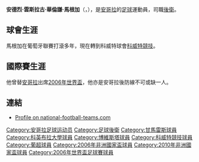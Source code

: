 {{Football player infobox
| playername= 馬根加
| fullname = André Venceslau Valentim Macanga
| nickname = Andre
| image = Iran vs. Angola 2014-05-30 (017).jpg
| dateofbirth = {{birth date and age|1978|5|14}}
| cityofbirth = [[盧安達|盧安達]]
| countryofbirth = [[安哥拉|安哥拉]]
| height = {{height|ft=5|in=9}}
| currentclub  = [[科威特競技足球俱樂部|科威特競技]]
| clubnumber  = 8
| position = 後衛
| youthyears = 
| youthclubs = 
| years = 1997-98<br/>1998-99<br/>1999-00<br/>2000-01<br/>2001-02<br/>2002-03<br/>2003-04<br/>2004-05<br/>2005-
| clubs = {{tsl|en|C.D. Arrifanense||阿里芬倫斯}}<br/>{{tsl|en|Vilanovense F.C.||維拉奧雲斯}}<br/>{{tsl|en|S.C. Salgueiros||薩古伊羅斯}}<br/>{{tsl|en|F.C. Alverca||艾華卡}}<br/>[[甘馬雷斯|甘馬雷斯]]<br/>[[科英布拉大學|科英布拉大學]]<br/>[[博維斯塔|博維斯塔]]<br/>{{tsl|en|Gaziantepspor||加辛塔士邦}}<br/>[[科威特競技足球俱樂部|科威特競技]]
| caps(goals) = 
0 (0)<br/>0 (0)<br/>27 (0)<br/>20 (1)<br/>17 (1)<br/>32 (4)<br/>21 (0)<br/>24 (1)<br/>92 (10)
| nationalyears = 1999-
| nationalteam = [[安哥拉國家足球隊|安哥拉]]
| nationalcaps(goals) = 39 (0)
| pcupdate = [[21_June|21 June]] 2006
| ntupdate = [[21_June|21 June]] 2006
}}

'''安德烈·雲斯拉古·華倫謙·馬根加'''（'''{{lang|pl|André Venceslau Valentim Macanga}}'''，{{bd|1978年|5月14日|catIdx=André Venceslau Valentim Macanga}}），是[[安哥拉|安哥拉]]的[[足球|足球]]運動員，司職[[後衛_(足球)|後衛]]。

==球會生涯==

馬根加在葡萄牙聯賽打滾多年，現在轉到科威特球會[[科威特競技足球俱樂部|科威特競技]]。

==國際賽生涯==

他曾替[[安哥拉國家足球隊|安哥拉]]出席[[2006年世界盃|2006年世界盃]]，他亦是安哥拉後防線不可或缺一人。

== 連結 ==
* [http://www.national-football-teams.com/v2/player.php?id=228 Profile on national-football-teams.com] {{Wayback|url=http://www.national-football-teams.com/v2/player.php?id=228 |date=20121006110943 }}
{{Angola-stub}}
{{DEFAULTSORT:Macanga, Andre}}
[[Category:安哥拉足球运动员|Category:安哥拉足球运动员]]
[[Category:足球後衛|Category:足球後衛]]
[[Category:甘馬雷斯球員|Category:甘馬雷斯球員]]
[[Category:科英布拉大學球員|Category:科英布拉大學球員]]
[[Category:博維斯塔球員|Category:博維斯塔球員]]
[[Category:科威特競技球員|Category:科威特競技球員]]
[[Category:葡超球員|Category:葡超球員]]
[[Category:2006年非洲國家盃球員|Category:2006年非洲國家盃球員]]
[[Category:2010年非洲國家盃球員|Category:2010年非洲國家盃球員]]
[[Category:2006年世界盃足球賽球員|Category:2006年世界盃足球賽球員]]